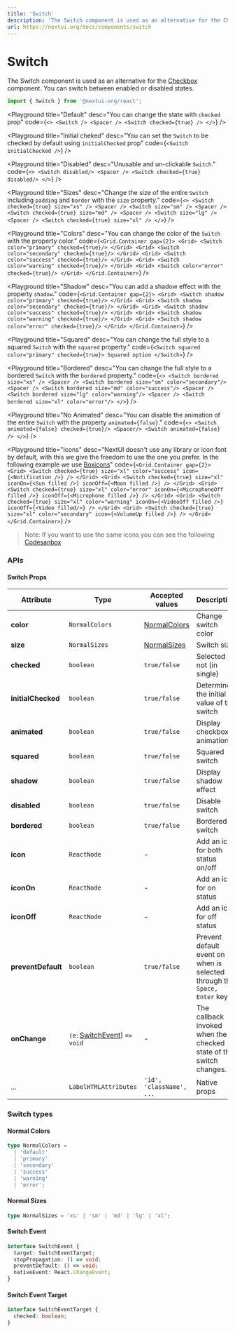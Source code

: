 ```yaml
---
title: 'Switch'
description: 'The Switch component is used as an alternative for the Checkbox component. You can switch between enabled or disabled states.'
url: https://nextui.org/docs/components/switch
---
```


# Switch

The Switch component is used as an alternative for the [Checkbox](https://nextui.org/docs/components/checkbox)
component. You can switch between enabled or disabled states.

```jsx
import { Switch } from '@nextui-org/react';
```

<CarbonAd />

<Spacer y={2} />

<Playground
  title="Default"
  desc="You can change the state with `checked` prop"
  code={`
 <>
    <Switch />
    <Spacer />
    <Switch checked={true} />
 </>
`}
/>

<Playground
  title="Initial cheked"
  desc="You can set the `Switch` to be checked by default using `initialChecked` prop"
  code={`
    <Switch initialChecked />
`}
/>

<Playground
  title="Disabled"
  desc="Unusable and un-clickable `Switch`."
  code={`
 <>
    <Switch disabled/>
    <Spacer />
    <Switch checked={true} disabled/>
 </>
`}
/>

<Playground
  title="Sizes"
  desc="Change the size of the entire `Switch` including `padding` and `border` with the `size` property."
  code={`
 <>
    <Switch checked={true} size="xs" />
    <Spacer />
    <Switch size="sm" />
    <Spacer />
    <Switch checked={true} size="md" />
    <Spacer />
    <Switch size="lg" />
    <Spacer />
    <Switch checked={true} size="xl" />
  </>
`}
/>

<Playground
  title="Colors"
  desc="You can change the color of the `Switch` with the property color."
  code={`
 <Grid.Container gap={2}>
    <Grid>
        <Switch color="primary" checked={true}/>
    </Grid>
    <Grid>
        <Switch color="secondary" checked={true}/>
    </Grid>
    <Grid>
        <Switch color="success" checked={true}/>
    </Grid>
    <Grid>
        <Switch color="warning" checked={true}/>
    </Grid>
    <Grid>
        <Switch color="error" checked={true}/>
    </Grid>
  </Grid.Container>
`}
/>

<Playground
  title="Shadow"
  desc="You can add a shadow effect with the property `shadow`."
  code={`
 <Grid.Container gap={2}>
    <Grid>
        <Switch shadow color="primary" checked={true}/>
    </Grid>
    <Grid>
        <Switch shadow color="secondary" checked={true}/>
    </Grid>
    <Grid>
        <Switch shadow color="success" checked={true}/>
    </Grid>
    <Grid>
        <Switch shadow color="warning" checked={true}/>
    </Grid>
    <Grid>
        <Switch shadow color="error" checked={true}/>
    </Grid>
  </Grid.Container>
`}
/>

<Playground
  title="Squared"
  desc="You can change the full style to a squared `Switch` with the `squared` property."
  code={`
 <Switch squared color="primary" checked={true}>
    Squared option
 </Switch>
`}
/>

<Playground
  title="Bordered"
  desc="You can change the full style to a bordered `Switch` with the `bordered` property."
  code={`
 <>
    <Switch bordered size="xs" />
    <Spacer />
    <Switch bordered size="sm" color="secondary"/>
    <Spacer />
    <Switch bordered size="md" color="success"/>
    <Spacer />
    <Switch bordered size="lg" color="warning"/>
    <Spacer />
    <Switch bordered size="xl" color="error"/>
  </>
`}
/>

<Playground
  title="No Animated"
  desc="You can disable the animation of the entire `Switch` with the property `animated={false}`."
  code={`
<>
  <Switch animated={false} checked={true}/>
  <Spacer/>
  <Switch animated={false} />
 </>
`}
/>

<Playground
  title="Icons"
  desc="NextUI doesn't use any library or icon font by default, with this we give the freedom to use the one you prefer. In the following example we use [Boxicons](https://boxicons.com/)"
  code={`
  <Grid.Container gap={2}>
      <Grid>
        <Switch
            checked={true}
            size="xl"
            color="success"
            icon={<Notification />}
        />
      </Grid>
      <Grid>
        <Switch
            checked={true}
            size="xl"
            iconOn={<Sun filled />}
            iconOff={<Moon filled />}
        />
      </Grid>
      <Grid>
        <Switch
            checked={true}
            size="xl"
            color="error"
            iconOn={<MicrophoneOff filled />}
            iconOff={<Microphone filled />}
        />
      </Grid>
      <Grid>
        <Switch
            checked={true}
            size="xl"
            color="warning"
            iconOn={<VideoOff filled />}
            iconOff={<Video filled/>}
        />
      </Grid>
      <Grid>
        <Switch
            checked={true}
            size="xl"
            color="secondary"
            icon={<VolumeUp filled />}
        />
      </Grid>
    </Grid.Container>
`}
/>

> Note: If you want to use the same icons you can see the following [Codesanbox](https://codesandbox.io/s/nextui-switch-icons-glgfs)

<Spacer y={3} />

### APIs

<Spacer y={2} />

#### Switch Props

| Attribute          | Type                                         | Accepted values                | Description                                                               | Default   |
| ------------------ | -------------------------------------------- | ------------------------------ | ------------------------------------------------------------------------- | --------- |
| **color**          | `NormalColors`                               | [NormalColors](#normal-colors) | Change switch color                                                       | `primary` |
| **size**           | `NormalSizes`                                | [NormalSizes](#normal-sizes)   | Switch size                                                               | `medium`  |
| **checked**        | `boolean`                                    | `true/false`                   | Selected or not (in single)                                               | `false`   |
| **initialChecked** | `boolean`                                    | `true/false`                   | Determine the initial value of the switch                                 | `false`   |
| **animated**       | `boolean`                                    | `true/false`                   | Display checkbox animations                                               | `true`    |
| **squared**        | `boolean`                                    | `true/false`                   | Squared switch                                                            | `false`   |
| **shadow**         | `boolean`                                    | `true/false`                   | Display shadow effect                                                     | `false`   |
| **disabled**       | `boolean`                                    | `true/false`                   | Disable switch                                                            | `false`   |
| **bordered**       | `boolean`                                    | `true/false`                   | Bordered switch                                                           | `false`   |
| **icon**           | `ReactNode`                                  | -                              | Add an icon for both status on/off                                        | -         |
| **iconOn**         | `ReactNode`                                  | -                              | Add an icon for on status                                                 | -         |
| **iconOff**        | `ReactNode`                                  | -                              | Add an icon for off status                                                | -         |
| **preventDefault** | `boolean`                                    | `true/false`                   | Prevent default event on when is selected through the `Space, Enter` keys | `true`    |
| **onChange**       | `(e:`[SwitchEvent](#switch-event)) `=> void` | -                              | The callback invoked when the checked state of the switch changes.        | -         |
| ...                | `LabelHTMLAttributes`                        | `'id', 'className', ...`       | Native props                                                              | -         |

<Spacer y={2} />

### Switch types

<Spacer y={1} />

#### Normal Colors

```ts
type NormalColors =
  | 'default'
  | 'primary'
  | 'secondary'
  | 'success'
  | 'warning'
  | 'error';
```

#### Normal Sizes

```ts
type NormalSizes = 'xs' | 'sm' | 'md' | 'lg' | 'xl';
```

#### Switch Event

```ts
interface SwitchEvent {
  target: SwitchEventTarget;
  stopPropagation: () => void;
  preventDefault: () => void;
  nativeEvent: React.ChangeEvent;
}
```

#### Switch Event Target

```ts
interface SwitchEventTarget {
  checked: boolean;
}
```
